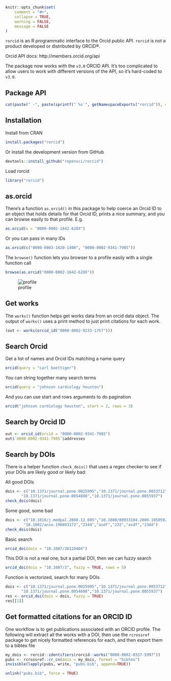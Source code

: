 <!--
%\VignetteEngine{knitr::knitr}
%\VignetteIndexEntry{Introduction to the rorcid package}
%\VignetteEncoding{UTF-8}
-->

```r
knitr::opts_chunk$set(
	comment = "#>",
	collapse = TRUE,
	warning = FALSE,
	message = FALSE
)
```

`rorcid` is an R programmatic interface to the Orcid public API. `rorcid` is not a product developed or distributed by ORCID®.

Orcid API docs: http://members.orcid.org/api

The package now works with the `v3.0` ORCID API. It's too complicated to allow users to work with different versions of the API, so it's hard-coded to `v3.0`.

## Package API

```r
cat(paste(" -", paste(sprintf("`%s`", getNamespaceExports("rorcid")), collapse = "\n - ")))
```


## Installation

Install from CRAN

```r
install.packages("rorcid")
```

Or install the development version from GitHub

```r
devtools::install_github("ropensci/rorcid")
```

Load rorcid

```r
library("rorcid")
```

## as.orcid

There's a function `as.orcid()` in this package to help coerce an Orcid ID to an object that holds details for that Orcid ID, prints a nice summary, and you can browse easily to that profile. E.g.

```r
as.orcid(x = "0000-0002-1642-628X")
```

Or you can pass in many IDs

```r
as.orcid(c("0000-0003-1620-1408", "0000-0002-9341-7985"))
```

The `browse()` function lets you browser to a profile easily with a single function call

```r
browse(as.orcid("0000-0002-1642-628X"))
```

![profile](http://f.cl.ly/items/3d1o0k1X3R1U110C0u1u/Screen%20Shot%202015-02-10%20at%207.21.57%20PM.png)

## Get works

The `works()` function helps get works data from an orcid data object. The output of `works()` uses a print method to just print citations for each work.

```r
(out <- works(orcid_id("0000-0002-0233-1757")))
```

## Search Orcid

Get a list of names and Orcid IDs matching a name query

```r
orcid(query = "carl boettiger")
```

You can string together many search terms

```r
orcid(query = "johnson cardiology houston")
```

And you can use start and rows arguments to do pagination

```r
orcid("johnson cardiology houston", start = 2, rows = 3)
```

## Search by Orcid ID

```r
out <- orcid_id(orcid = "0000-0002-9341-7985")
out$`0000-0002-9341-7985`$addresses
```


## Search by DOIs

There is a helper function `check_dois()` that uses a regex checker to see if your DOIs are likely good or likely bad:

All good DOIs

```r
dois <- c("10.1371/journal.pone.0025995","10.1371/journal.pone.0053712",
       "10.1371/journal.pone.0054608","10.1371/journal.pone.0055937")
check_dois(dois)
```

Some good, some bad

```r
dois <- c("10.1016/j.medpal.2008.12.005","10.1080/00933104.2000.10505926","10.1037/a0024480",
        "10.1002/anie.196603172","2344","asdf","232","asdf","23dd")
check_dois(dois)
```

Basic search

```r
orcid_doi(dois = "10.1087/20120404")
```

This DOI is not a real one, but a partial DOI, then we can fuzzy search

```r
orcid_doi(dois = "10.1087/2", fuzzy = TRUE, rows = 5)
```

Function is vectorized, search for many DOIs

```r
dois <- c("10.1371/journal.pone.0025995","10.1371/journal.pone.0053712",
       "10.1371/journal.pone.0054608","10.1371/journal.pone.0055937")
res <- orcid_doi(dois = dois, fuzzy = TRUE)
res[[1]]
```

## Get formatted citations for an ORCID ID

One workflow is to get publications associated with an ORCID profile. The following will extract all the works with a DOI, then use the `rcrossref` package to get nicely formatted references for each, and then export them to a bibtex file

```r
my_dois <- rorcid::identifiers(rorcid::works("0000-0002-0337-5997"))
pubs <- rcrossref::cr_cn(dois = my_dois, format = "bibtex")
invisible(lapply(pubs, write, "pubs.bib", append=TRUE))
```

```r
unlink("pubs.bib", force = TRUE)
```
